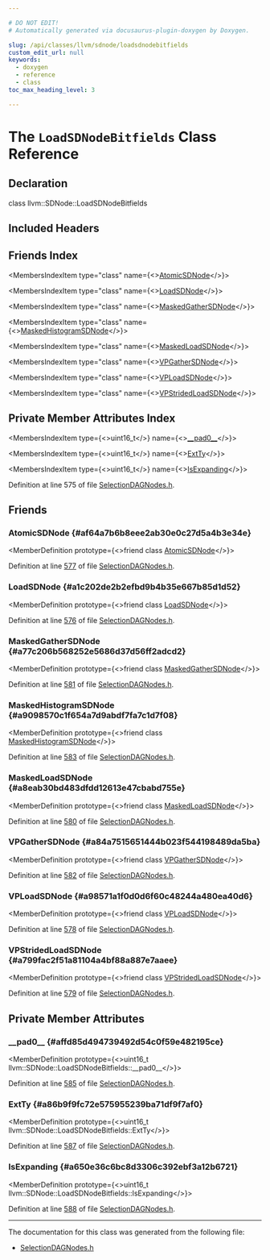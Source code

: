 ```yaml
---

# DO NOT EDIT!
# Automatically generated via docusaurus-plugin-doxygen by Doxygen.

slug: /api/classes/llvm/sdnode/loadsdnodebitfields
custom_edit_url: null
keywords:
  - doxygen
  - reference
  - class
toc_max_heading_level: 3

---
```





# The `LoadSDNodeBitfields` Class Reference

<DoxygenPage pluginConfig={pluginConfig}>



## Declaration

<CodeBlock>class llvm::SDNode::LoadSDNodeBitfields</CodeBlock>

## Included Headers

<IncludesList>
<IncludesListItem
  filePath="llvm/CodeGen/SelectionDAGNodes.h"
  permalink="/docs/api/files/include/include/llvm/include/llvm/codegen/selectiondagnodes-h"
  isLocal="true" />
</IncludesList>

## Friends Index

<MembersIndex>

<MembersIndexItem
  type="class"
  name={<><a href="#af64a7b6b8eee2ab30e0c27d5a4b3e34e">AtomicSDNode</a></>}>
</MembersIndexItem>

<MembersIndexItem
  type="class"
  name={<><a href="#a1c202de2b2efbd9b4b35e667b85d1d52">LoadSDNode</a></>}>
</MembersIndexItem>

<MembersIndexItem
  type="class"
  name={<><a href="#a77c206b568252e5686d37d56ff2adcd2">MaskedGatherSDNode</a></>}>
</MembersIndexItem>

<MembersIndexItem
  type="class"
  name={<><a href="#a9098570c1f654a7d9abdf7fa7c1d7f08">MaskedHistogramSDNode</a></>}>
</MembersIndexItem>

<MembersIndexItem
  type="class"
  name={<><a href="#a8eab30bd483dfdd12613e47cbabd755e">MaskedLoadSDNode</a></>}>
</MembersIndexItem>

<MembersIndexItem
  type="class"
  name={<><a href="#a84a7515651444b023f544198489da5ba">VPGatherSDNode</a></>}>
</MembersIndexItem>

<MembersIndexItem
  type="class"
  name={<><a href="#a98571a1f0d0d6f60c48244a480ea40d6">VPLoadSDNode</a></>}>
</MembersIndexItem>

<MembersIndexItem
  type="class"
  name={<><a href="#a799fac2f51a81104a4bf88a887e7aaee">VPStridedLoadSDNode</a></>}>
</MembersIndexItem>

</MembersIndex>

## Private Member Attributes Index

<MembersIndex>

<MembersIndexItem
  type={<>uint16&#95;t</>}
  name={<><a href="#affd85d494739492d54c0f59e482195ce">&#95;&#95;pad0&#95;&#95;</a></>}>
</MembersIndexItem>

<MembersIndexItem
  type={<>uint16&#95;t</>}
  name={<><a href="#a86b9f9fc72e575955239ba71df9f7af0">ExtTy</a></>}>
</MembersIndexItem>

<MembersIndexItem
  type={<>uint16&#95;t</>}
  name={<><a href="#a650e36c6bc8d3306c392ebf3a12b6721">IsExpanding</a></>}>
</MembersIndexItem>

</MembersIndex>


Definition at line 575 of file <a href="/docs/api/files/include/include/llvm/include/llvm/codegen/selectiondagnodes-h">SelectionDAGNodes.h</a>.

<SectionDefinition>

## Friends

### AtomicSDNode {#af64a7b6b8eee2ab30e0c27d5a4b3e34e}

<MemberDefinition
  prototype={<>friend class <a href="/docs/api/classes/llvm/atomicsdnode">AtomicSDNode</a></>}>

Definition at line <a href="/docs/api/files/include/include/llvm/include/llvm/codegen/selectiondagnodes-h/#l00577">577</a> of file <a href="/docs/api/files/include/include/llvm/include/llvm/codegen/selectiondagnodes-h">SelectionDAGNodes.h</a>.
</MemberDefinition>

### LoadSDNode {#a1c202de2b2efbd9b4b35e667b85d1d52}

<MemberDefinition
  prototype={<>friend class <a href="/docs/api/classes/llvm/loadsdnode">LoadSDNode</a></>}>

Definition at line <a href="/docs/api/files/include/include/llvm/include/llvm/codegen/selectiondagnodes-h/#l00576">576</a> of file <a href="/docs/api/files/include/include/llvm/include/llvm/codegen/selectiondagnodes-h">SelectionDAGNodes.h</a>.
</MemberDefinition>

### MaskedGatherSDNode {#a77c206b568252e5686d37d56ff2adcd2}

<MemberDefinition
  prototype={<>friend class <a href="/docs/api/classes/llvm/maskedgathersdnode">MaskedGatherSDNode</a></>}>

Definition at line <a href="/docs/api/files/include/include/llvm/include/llvm/codegen/selectiondagnodes-h/#l00581">581</a> of file <a href="/docs/api/files/include/include/llvm/include/llvm/codegen/selectiondagnodes-h">SelectionDAGNodes.h</a>.
</MemberDefinition>

### MaskedHistogramSDNode {#a9098570c1f654a7d9abdf7fa7c1d7f08}

<MemberDefinition
  prototype={<>friend class <a href="/docs/api/classes/llvm/maskedhistogramsdnode">MaskedHistogramSDNode</a></>}>

Definition at line <a href="/docs/api/files/include/include/llvm/include/llvm/codegen/selectiondagnodes-h/#l00583">583</a> of file <a href="/docs/api/files/include/include/llvm/include/llvm/codegen/selectiondagnodes-h">SelectionDAGNodes.h</a>.
</MemberDefinition>

### MaskedLoadSDNode {#a8eab30bd483dfdd12613e47cbabd755e}

<MemberDefinition
  prototype={<>friend class <a href="/docs/api/classes/llvm/maskedloadsdnode">MaskedLoadSDNode</a></>}>

Definition at line <a href="/docs/api/files/include/include/llvm/include/llvm/codegen/selectiondagnodes-h/#l00580">580</a> of file <a href="/docs/api/files/include/include/llvm/include/llvm/codegen/selectiondagnodes-h">SelectionDAGNodes.h</a>.
</MemberDefinition>

### VPGatherSDNode {#a84a7515651444b023f544198489da5ba}

<MemberDefinition
  prototype={<>friend class <a href="/docs/api/classes/llvm/vpgathersdnode">VPGatherSDNode</a></>}>

Definition at line <a href="/docs/api/files/include/include/llvm/include/llvm/codegen/selectiondagnodes-h/#l00582">582</a> of file <a href="/docs/api/files/include/include/llvm/include/llvm/codegen/selectiondagnodes-h">SelectionDAGNodes.h</a>.
</MemberDefinition>

### VPLoadSDNode {#a98571a1f0d0d6f60c48244a480ea40d6}

<MemberDefinition
  prototype={<>friend class <a href="/docs/api/classes/llvm/vploadsdnode">VPLoadSDNode</a></>}>

Definition at line <a href="/docs/api/files/include/include/llvm/include/llvm/codegen/selectiondagnodes-h/#l00578">578</a> of file <a href="/docs/api/files/include/include/llvm/include/llvm/codegen/selectiondagnodes-h">SelectionDAGNodes.h</a>.
</MemberDefinition>

### VPStridedLoadSDNode {#a799fac2f51a81104a4bf88a887e7aaee}

<MemberDefinition
  prototype={<>friend class <a href="/docs/api/classes/llvm/vpstridedloadsdnode">VPStridedLoadSDNode</a></>}>

Definition at line <a href="/docs/api/files/include/include/llvm/include/llvm/codegen/selectiondagnodes-h/#l00579">579</a> of file <a href="/docs/api/files/include/include/llvm/include/llvm/codegen/selectiondagnodes-h">SelectionDAGNodes.h</a>.
</MemberDefinition>

</SectionDefinition>

<SectionDefinition>

## Private Member Attributes

### &#95;&#95;pad0&#95;&#95; {#affd85d494739492d54c0f59e482195ce}

<MemberDefinition
  prototype={<>uint16&#95;t llvm::SDNode::LoadSDNodeBitfields::&#95;&#95;pad0&#95;&#95;</>}>

Definition at line <a href="/docs/api/files/include/include/llvm/include/llvm/codegen/selectiondagnodes-h/#l00585">585</a> of file <a href="/docs/api/files/include/include/llvm/include/llvm/codegen/selectiondagnodes-h">SelectionDAGNodes.h</a>.
</MemberDefinition>

### ExtTy {#a86b9f9fc72e575955239ba71df9f7af0}

<MemberDefinition
  prototype={<>uint16&#95;t llvm::SDNode::LoadSDNodeBitfields::ExtTy</>}>

Definition at line <a href="/docs/api/files/include/include/llvm/include/llvm/codegen/selectiondagnodes-h/#l00587">587</a> of file <a href="/docs/api/files/include/include/llvm/include/llvm/codegen/selectiondagnodes-h">SelectionDAGNodes.h</a>.
</MemberDefinition>

### IsExpanding {#a650e36c6bc8d3306c392ebf3a12b6721}

<MemberDefinition
  prototype={<>uint16&#95;t llvm::SDNode::LoadSDNodeBitfields::IsExpanding</>}>

Definition at line <a href="/docs/api/files/include/include/llvm/include/llvm/codegen/selectiondagnodes-h/#l00588">588</a> of file <a href="/docs/api/files/include/include/llvm/include/llvm/codegen/selectiondagnodes-h">SelectionDAGNodes.h</a>.
</MemberDefinition>

</SectionDefinition>

<hr/>

The documentation for this class was generated from the following file:

<ul>
<li><a href="/docs/api/files/include/include/llvm/include/llvm/codegen/selectiondagnodes-h">SelectionDAGNodes.h</a></li>
</ul>

</DoxygenPage>
